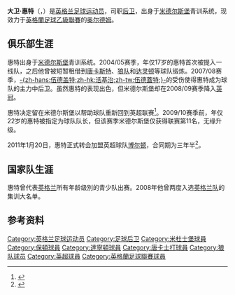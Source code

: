 {{noteta
|G1=足球
|G2=英超
|T=zh-hans:大卫·惠特;zh-hk:大衛·韋達;zh-tw:大衛·惠特;
|1=zh-hans:大卫·惠特;zh-hk:大衛·韋達;zh-tw:大衛·惠特;
|2=zh-hans:惠特;zh-hk:韋達;zh-tw:惠特;
}}
{{Infobox football biography
| name                = 大卫·惠特 <br> ''David Wheater''
| image               = David Wheater Boro vs West Ham '09.jpg
| image_size          = 200
|            fullname = David James Wheater<ref name="Search 1984 to 2006 – Birth, Marriage and Death indexes">{{cite web|title = Search 1984 to 2006 – Birth, Marriage and Death indexes|url = http://www.findmypast.com/post84BMDSearchStart.action?redef=0&searchType=B|publisher = Findmypast.com|accessdate = 2010-01-11|archive-date = 2015-07-02|archive-url = https://web.archive.org/web/20150702185047/http://www.findmypast.com/post84BMDSearchStart.action?redef=0&searchType=B|dead-url = no}}</ref>
|         dateofbirth = {{birth date and age|1987|2|14|df=y}}
|         cityofbirth = [[雷德卡|雷德卡]]
|      countryofbirth = [[英格兰|英格兰]]
|              height = {{height|m=1.96}}
|            position = [[后卫_(足球)|后卫]]
| currentclub         = [[奥尔德姆足球俱乐部|奥尔德姆]]
| clubnumber          = 
| youthyears1         = 1997–2004
| youthclubs1         = [[米德尔斯堡足球俱乐部|米德尔斯堡]]
| years1              = 2004–2011
| years2              = 2006
| years3              = 2006
| years4              = 2007
| years5              = 2011–2019
| years6              = 2019-
| clubs1              = [[米德尔斯堡足球俱乐部|米德尔斯堡]]
| clubs2              = → [[唐卡斯特流浪足球俱乐部|唐卡斯特]] (loan)
| clubs3              = → [[伍尔弗汉普顿流浪足球俱乐部|伍尔弗汉普顿流浪]] (loan)
| clubs4              = → [[达灵顿足球俱乐部|达灵顿]] (loan)
| clubs5              = [[博尔顿足球俱乐部|博尔顿]]
| clubs6              = [[奥尔德姆足球俱乐部|奥尔德姆]]
| caps1               = 140
| goals1              = 9
| caps2               = 7
| goals2              = 1
| caps3               = 1
| goals3              = 0
| caps4               = 15
| goals4              = 2
| caps5               = 212
| goals5              = 15
| caps6               = 0
| goals6              = 0
| nationalyears1      = 2002–2003
| nationalteam1       = [[英格蘭16歲以下足球代表隊|英格蘭U16]]
| nationalcaps1       = 2
| nationalgoals1      = 0
| nationalyears2      = 2004
| nationalteam2       = [[英格蘭17歲以下足球代表隊|英格蘭U17]]
| nationalcaps2       = 7
| nationalgoals2      = 0
| nationalyears3      = 2004
| nationalteam3       = [[英格蘭18歲以下足球代表隊|英格蘭U18]]
| nationalcaps3       = 1
| nationalgoals3      = 0
| nationalyears4      = 2005–2006
| nationalteam4       = [[英格蘭19歲以下足球代表隊|英格蘭U19]]
| nationalcaps4       = 7
| nationalgoals4      = 0
| nationalyears5      = 2007–2009
| nationalteam5       = [[英格蘭21歲以下足球代表隊|英格蘭U21]]
| nationalcaps5       = 11
| nationalgoals5      = 1
|            pcupdate = 2012年5月30日
|            ntupdate = 2011年1月2日 
}}

'''大卫·惠特'''（{{lang-en|'''David Wheater'''}}，{{bd|1987年|2月14日|catIdx=Wheater, David}}）是[[英格兰|英格兰]][[足球|足球]][[运动员|运动员]]，司职[[后卫_(足球)|后卫]]，出身于[[米德尔斯堡足球俱乐部|米德尔斯堡]]青训系统，现效力于[[英格蘭足球乙級聯賽|英格蘭足球乙級聯賽]]的[[奥尔德姆足球俱乐部|奥尔德姆]]。

==俱乐部生涯==
惠特出身于[[米德尔斯堡足球俱乐部|米德尔斯堡]]青训系统。2004/05赛季，年仅17岁的惠特首次被提入一线队，之后他曾被短暂租借到[[唐卡斯特流浪足球俱乐部|唐卡斯特]]、[[伍尔弗汉普顿流浪足球俱乐部|狼队]]和[[达灵顿足球俱乐部|达灵顿]]等球队锻炼。2007/08赛季，[[乔纳森·伍德盖特|-{zh-hans:伍德盖特;zh-hk:活基治;zh-tw:伍德蓋特;}-]]的受伤使得惠特成为球队的主力中后卫。虽然惠特的表现出色，但米德尔斯堡却在2008/09赛季降入[[英冠|英冠]]。

惠特决定留在米德尔斯堡以帮助球队重新回到英超联赛<ref>{{citenews|title=David Wheater accepts transition period but commits himself to Middlesbrough|url=http://www.guardian.co.uk/football/2009/may/25/david-wheater-middlesbrough-championship|publisher=''[[The_Guardian|The Guardian]]''|date=25 May 2009|location=London|first=Dominic|last=Fifield|accessdate=1 May 2010|archive-date=2009-05-28|archive-url=https://web.archive.org/web/20090528085855/http://www.guardian.co.uk/football/2009/may/25/david-wheater-middlesbrough-championship|dead-url=no}}</ref>。2009/10赛季前，年仅22岁的惠特被指定为球队队长，但该赛季米德尔斯堡仅获得联赛第11名，无缘升级。

2011年1月20日，惠特正式转会加盟英超球队[[博尔顿足球俱乐部|博尔顿]]，合同期为三年半<ref>{{citenews|title=Bolton Wanderers sign David Wheater from Middlesbrough|url=http://news.bbc.co.uk/sport1/hi/football/teams/b/bolton_wanderers/9367744.stm|publisher=BBC Sport|date=20 January 2011|accessdate=20 January 2011|archive-date=2016-01-13|archive-url=https://web.archive.org/web/20160113003432/http://news.bbc.co.uk/sport1/hi/football/teams/b/bolton_wanderers/9367744.stm|dead-url=no}}</ref>。

==国家队生涯==
惠特曾代表[[英格兰|英格兰]]所有年龄级別的青少队出赛。2008年他曾两度入选[[英格兰足球代表队|英格兰队]]的集训大名单。

==参考资料==
{{reflist}}

{{DEFAULTSORT:Wheater， David}}
[[Category:英格兰足球运动员|Category:英格兰足球运动员]]
[[Category:足球后卫|Category:足球后卫]]
[[Category:米杜士堡球員|Category:米杜士堡球員]]
[[Category:保頓球員|Category:保頓球員]]
[[Category:達寧頓球員|Category:達寧頓球員]]
[[Category:唐卡士打球員|Category:唐卡士打球員]]
[[Category:狼队球员|Category:狼队球员]]
[[Category:英超球員|Category:英超球員]]
[[Category:英格蘭足球聯賽球員|Category:英格蘭足球聯賽球員]]